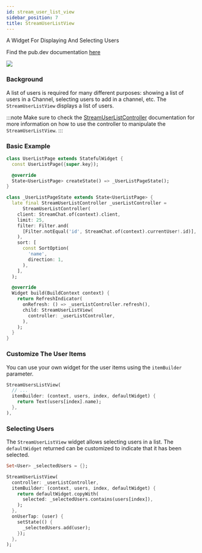 ```yaml
---
id: stream_user_list_view
sidebar_position: 7
title: StreamUserListView
---
```


A Widget For Displaying And Selecting Users

Find the pub.dev documentation [here](https://pub.dev/documentation/stream_chat_flutter/latest/stream_chat_flutter/StreamUserListView-class.html)

![](../assets/user_list_view.png)

### Background

A list of users is required for many different purposes: showing a list of users in a Channel,
selecting users to add in a channel, etc. The `StreamUserListView` displays a list
of users.

:::note
Make sure to check the [StreamUserListController](../04-stream_chat_flutter_core/stream_user_list_controller.mdx) documentation for more information on how to use the controller to manipulate the `StreamUserListView`.
:::

### Basic Example

```dart
class UserListPage extends StatefulWidget {
  const UserListPage({super.key});

  @override
  State<UserListPage> createState() => _UserListPageState();
}

class _UserListPageState extends State<UserListPage> {
  late final StreamUserListController _userListController =
      StreamUserListController(
    client: StreamChat.of(context).client,
    limit: 25,
    filter: Filter.and(
      [Filter.notEqual('id', StreamChat.of(context).currentUser!.id)],
    ),
    sort: [
      const SortOption(
        'name',
        direction: 1,
      ),
    ],
  );

  @override
  Widget build(BuildContext context) {
    return RefreshIndicator(
      onRefresh: () => _userListController.refresh(),
      child: StreamUserListView(
        controller: _userListController,
      ),
    );
  }
}
```

### Customize The User Items

You can use your own widget for the user items using the `itemBuilder` parameter.

```dart
StreamUsersListView(
  // ...
  itemBuilder: (context, users, index, defaultWidget) {
    return Text(users[index].name);
  },
),
```

### Selecting Users

The `StreamUserListView` widget allows selecting users in a list. The `defaultWidget` returned can be customized to indicate that it has been selected.

```dart
Set<User> _selectedUsers = {};

StreamUserListView(
  controller: _userListController,
  itemBuilder: (context, users, index, defaultWidget) {
    return defaultWidget.copyWith(
      selected: _selectedUsers.contains(users[index]),
    );
  },
  onUserTap: (user) {
    setState(() {
      _selectedUsers.add(user);
    });
  },
);
```
